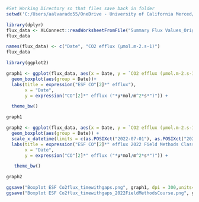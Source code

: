 ```{r}
#Set Working Directory so that files save back in folder
setwd('C:/Users/aalvarado55/OneDrive - University of California Merced/00_Alvarado_ESF Junior Specialist/03_Data/03_CO2bie Flux/01_Calibrated_CO2bies/')
```

```{r}

library(dplyr)
flux_data <- XLConnect::readWorksheetFromFile("Summary Flux Values_Origional.xlsx", sheet = "Excluding Stat. Outliers", colTypes=c("Date","Date","numeric"))[-1,c(2,3)] #%>%
flux_data

names(flux_data) <- c("Date", "CO2 efflux (µmol.m-2.s-1)")
flux_data
```

```{r}

library(ggplot2)

graph1 <- ggplot(flux_data, aes(x = Date, y = `CO2 efflux (µmol.m-2.s-1)`)) + 
  geom_boxplot(aes(group = Date))+
  labs(title = expression("ESF CO"[2]*" efflux"),
       x = "Date",
       y = expression("CO"[2]*" efflux ("*µ*mol/m^2*s*")")) +

  theme_bw()

graph1

graph2 <- ggplot(flux_data, aes(x = Date, y = `CO2 efflux (µmol.m-2.s-1)`)) + 
  geom_boxplot(aes(group = Date)) +
  scale_x_datetime(limits = c(as.POSIXct("2022-07-01"), as.POSIXct("2022-11-30")), expand=c(0,0)) +
  labs(title = expression("ESF CO"[2]*" efflux 2022 Field Methods Class"),
       x = "Date",
       y = expression("CO"[2]*" efflux ("*µ*mol/m^2*s*")")) +

   theme_bw()

graph2

ggsave("Boxplot ESF Co2flux_timewithgaps.png", graph1, dpi = 300,units="in", width=8,height=5)
ggsave("Boxplot ESF Co2flux_timewithgaps_2022FieldMethodsCourse.png", graph2, dpi = 300,units="in", width=8,height=5)


```